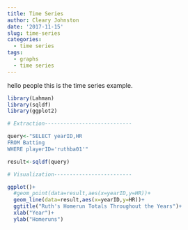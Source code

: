 ```yaml
---
title: Time Series
author: Cleary Johnston
date: '2017-11-15'
slug: time-series
categories:
  - time series
tags:
  - graphs
  - time series
---
```


hello people this is the time series example.

```r
library(Lahman)
library(sqldf)
library(ggplot2)
```

```r
# Extraction----------------------------

query<-"SELECT yearID,HR
FROM Batting
WHERE playerID='ruthba01'"

result<-sqldf(query)

# Visualization-------------------------

ggplot()+
  #geom_point(data=result,aes(x=yearID,y=HR))+
  geom_line(data=result,aes(x=yearID,y=HR))+
  ggtitle("Ruth's Homerun Totals Throughout the Years")+
  xlab("Year")+
  ylab("Homeruns")
```

